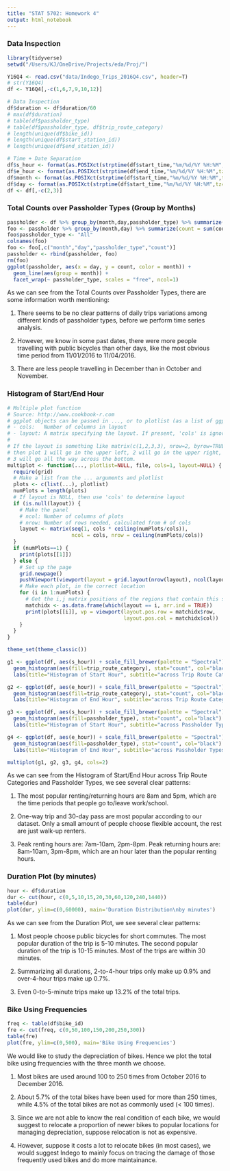 ```yaml
---
title: "STAT 5702: Homework 4"
output: html_notebook
---
```


### Data Inspection
```r
library(tidyverse)
setwd("/Users/KJ/OneDrive/Projects/eda/Proj/")

Y16Q4 <- read.csv("data/Indego_Trips_2016Q4.csv", header=T)
# str(Y16Q4)
df <- Y16Q4[,-c(1,6,7,9,10,12)]

# Data Inspection
df$duration <- df$duration/60
# max(df$duration)
# table(df$passholder_type)
# table(df$passholder_type, df$trip_route_category)
# length(unique(df$bike_id))
# length(unique(df$start_station_id))
# length(unique(df$end_station_id))

# Time + Date Separation
df$s_hour <- format(as.POSIXct(strptime(df$start_time,"%m/%d/%Y %H:%M",tz="")) ,format = "%H")
df$e_hour <- format(as.POSIXct(strptime(df$end_time,"%m/%d/%Y %H:%M",tz="")) ,format = "%H")
df$month <- format(as.POSIXct(strptime(df$start_time,"%m/%d/%Y %H:%M",tz="")) ,format = "%m")
df$day <- format(as.POSIXct(strptime(df$start_time,"%m/%d/%Y %H:%M",tz="")) ,format = "%d")
df <- df[,-c(2,3)]
```



### Total Counts over Passholder Types (Group by Months)
```r
passholder <- df %>% group_by(month,day,passholder_type) %>% summarize(count = n())
foo <- passholder %>% group_by(month,day) %>% summarize(count = sum(count))
foo$passholder_type <- "All"
colnames(foo)
foo <- foo[,c("month","day","passholder_type","count")]
passholder <- rbind(passholder, foo)
rm(foo)
ggplot(passholder, aes(x = day, y = count, color = month)) +
  geom_line(aes(group = month)) +
  facet_wrap(~ passholder_type, scales = "free", ncol=1)
```


As we can see from the Total Counts over Passholder Types, there are some information worth mentioning:

1. There seems to be no clear patterns of daily trips variations among different kinds of passholder types, before we perform time series analysis.

2. However, we know in some past dates, there were more people travelling with public bicycles than other days, like the most obvious time period from 11/01/2016 to 11/04/2016.

3. There are less people travelling in December than in October and November.




### Histogram of Start/End Hour
```r
# Multiple plot function
# Source: http://www.cookbook-r.com
# ggplot objects can be passed in ..., or to plotlist (as a list of ggplot objects)
# - cols:   Number of columns in layout
# - layout: A matrix specifying the layout. If present, 'cols' is ignored.
#
# If the layout is something like matrix(c(1,2,3,3), nrow=2, byrow=TRUE),
# then plot 1 will go in the upper left, 2 will go in the upper right, and
# 3 will go all the way across the bottom.
multiplot <- function(..., plotlist=NULL, file, cols=1, layout=NULL) {
  require(grid)
  # Make a list from the ... arguments and plotlist
  plots <- c(list(...), plotlist)
  numPlots = length(plots)
  # If layout is NULL, then use 'cols' to determine layout
  if (is.null(layout)) {
    # Make the panel
    # ncol: Number of columns of plots
    # nrow: Number of rows needed, calculated from # of cols
    layout <- matrix(seq(1, cols * ceiling(numPlots/cols)),
                     ncol = cols, nrow = ceiling(numPlots/cols))
  }
  if (numPlots==1) {
    print(plots[[1]])
  } else {
    # Set up the page
    grid.newpage()
    pushViewport(viewport(layout = grid.layout(nrow(layout), ncol(layout))))
    # Make each plot, in the correct location
    for (i in 1:numPlots) {
      # Get the i,j matrix positions of the regions that contain this subplot
      matchidx <- as.data.frame(which(layout == i, arr.ind = TRUE))
      print(plots[[i]], vp = viewport(layout.pos.row = matchidx$row,
                                      layout.pos.col = matchidx$col))
    }
  }
}
```

```r
theme_set(theme_classic())

g1 <- ggplot(df, aes(s_hour)) + scale_fill_brewer(palette = "Spectral") + 
  geom_histogram(aes(fill=trip_route_category), stat="count", col="black") + 
  labs(title="Histogram of Start Hour", subtitle="across Trip Route Categories") 

g2 <- ggplot(df, aes(e_hour)) + scale_fill_brewer(palette = "Spectral") + 
  geom_histogram(aes(fill=trip_route_category), stat="count", col="black") + 
  labs(title="Histogram of End Hour", subtitle="across Trip Route Categories") 

g3 <- ggplot(df, aes(s_hour)) + scale_fill_brewer(palette = "Spectral") + 
  geom_histogram(aes(fill=passholder_type), stat="count", col="black") + 
  labs(title="Histogram of Start Hour", subtitle="across Passholder Types") 

g4 <- ggplot(df, aes(e_hour)) + scale_fill_brewer(palette = "Spectral") + 
  geom_histogram(aes(fill=passholder_type), stat="count", col="black") + 
  labs(title="Histogram of End Hour", subtitle="across Passholder Types") 

multiplot(g1, g2, g3, g4, cols=2)
```

As we can see from the Histogram of Start/End Hour across Trip Route Categories and Passholder Types, we see several clear patterns:

1. The most popular renting/returning hours are 8am and 5pm, which are the time periods that people go to/leave work/school.

2. One-way trip and 30-day pass are most popular according to our dataset. Only a small amount of people choose flexible account, the rest are just walk-up renters.

3. Peak renting hours are: 7am-10am, 2pm-8pm. Peak returning hours are: 8am-10am, 3pm-8pm, which are an hour later than the popular renting hours.



### Duration Plot (by minutes)
```r
hour <- df$duration
dur <- cut(hour, c(0,5,10,15,20,30,60,120,240,1440))
table(dur)
plot(dur, ylim=c(0,60000), main='Duration Distribution\nby minutes')
```

As we can see from the Duration Plot, we see several clear patterns:

1. Most people choose public bicycles for short commutes. The most popular duration of the trip is 5-10 minutes. The second popular duration of the trip is 10-15 minutes. Most of the trips are within 30 minutes.

2. Summarizing all durations, 2-to-4-hour trips only make up 0.9% and over-4-hour trips make up 0.7%. 

3. Even 0-to-5-minute trips make up 13.2% of the total trips.



### Bike Using Frequencies
```r
freq <- table(df$bike_id)
fre <- cut(freq, c(0,50,100,150,200,250,300))
table(fre)
plot(fre, ylim=c(0,500), main='Bike Using Frequencies')
```

We would like to study the depreciation of bikes. Hence we plot the total bike using frequencies with the three month we choose.

1. Most bikes are used around 100 to 250 times from October 2016 to December 2016.

2. About 5.7% of the total bikes have been used for more than 250 times, while 4.5% of the total bikes are not as commonly used (< 100 times).

3. Since we are not able to know the real condition of each bike, we would suggest to relocate a proportion of newer bikes to popular locations for managing depreciation, suppose relocation is not as expensive.

4. However, suppose it costs a lot to relocate bikes (in most cases), we would suggest Indego to mainly focus on tracing the damage of those frequently used bikes and do more maintainance.
